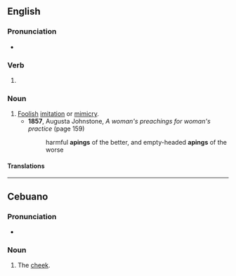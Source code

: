 ==English==

===Pronunciation===
* {{IPA|/ˈeɪ.pɪŋ/|lang=en}}

===Verb===
{{head|en|present participle}}

# {{present participle of|ape|lang=en|nocat=1}}

===Noun===
{{en-noun}}

# [[foolish|Foolish]] [[imitation]] or [[mimicry]].
#* '''1857''', Augusta Johnstone, ''A woman's preachings for woman's practice'' (page 159)
#*: harmful '''apings''' of the better, and empty-headed '''apings''' of the worse

====Translations====
{{trans-see|apery}}

----

==Cebuano==

===Pronunciation===
* {{hyphenation|a|ping|lang=ceb}}

===Noun===
{{head|ceb|noun}}

# {{lb|ceb|anatomy}} The [[cheek]].